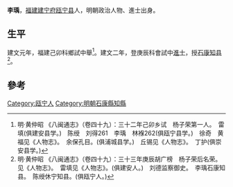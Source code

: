 {{Otheruses|other=名为李瑀的其他人物|李瑀}}

'''李瑀'''，[[福建|福建]][[建宁府|建宁府]][[瓯宁县|瓯宁县]]人，明朝政治人物、進士出身。

== 生平 ==
建文元年，福建己卯科鄉試中舉<ref>明·黄仲昭 《八闽通志》（卷四十九）：三十二年己卯乡试　杨子荣第一人。　雷填(俱建安县学。)　陈绶　刘得261　李瑀　林褓262(俱瓯宁县学。)　徐奇　黄福见《人物志》。　余保孔目。(俱浦城县学。)　丘锡见《人物志》。　丁护(俱崇安县学。)</ref>。建文二年，登庚辰科會試中[[進士|進士]]，授[[石康|石康]][[知县|知县]]<ref>明·黄仲昭 《八闽通志》（卷四十九）：三十三年庚辰胡广榜　杨子荣后名荣。见《人物志》。　雷填见《人物志》。(俱建安人。)　刘德监察御史。　李瑀石康知县。　陈绶休宁知县。(俱瓯宁人。)</ref>。

==參考==
{{reflist}}

{{建文二年庚辰科殿試金榜}}

{{Authority control}}

{{DEFAULTSORT:}}
[[Category:瓯宁人|Category:瓯宁人]]
[[Category:明朝石康縣知縣|Category:明朝石康縣知縣]]


{{明朝人物小作品}}